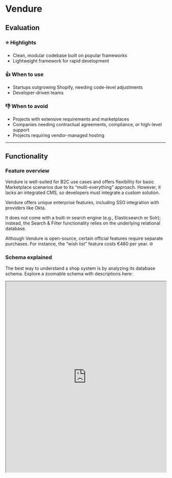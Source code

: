 
# Vendure

## Evaluation

<div style={{ display: 'flex', justifyContent: 'space-around' }}>
    <div style={{ width: '50%' }}>
        <h3>⭐ Highlights</h3>
        <ul>
            <li>Clean, modular codebase built on popular frameworks</li>
            <li>Lightweight framework for rapid development</li>
        </ul>
    </div>
    <div style={{ width: '50%' }}>
        <h3>👍 When to use</h3>
        <ul>
            <li>Startups outgrowing Shopify, needing code-level adjustments</li>
            <li>Developer-driven teams</li>
        </ul>
    </div>
    <div style={{ width: '50%' }}>
        <h3>👎 When to avoid</h3>
        <ul>
            <li>Projects with extensive requirements and marketplaces</li>
            <li>Companies needing contractual agreements, compliance, or high-level support</li>
            <li>Projects requiring vendor-managed hosting</li>
        </ul>
    </div>
</div>

---

## Functionality

### Feature overview

Vendure is well-suited for B2C use cases and offers flexibility for basic Marketplace scenarios due to its “multi-everything” approach. However, it lacks an integrated CMS, so developers must integrate a custom solution.

Vendure offers unique enterprise features, including SSO integration with providers like Okta.

It does not come with a built-in search engine (e.g., Elasticsearch or Solr); instead, the Search & Filter functionality relies on the underlying relational database.

Although Vendure is open-source, certain official features require separate purchases. For instance, the “wish list” feature costs €480 per year. 🌐

### Schema explained

The best way to understand a shop system is by analyzing its database schema. Explore a zoomable schema with descriptions here:

<iframe
    src="https://link.excalidraw.com/readonly/9Xa1kkh8Ht36W3rhP4y9"
    width="100%"
    height="600"
    style={{ border: '1px solid #ccc', marginTop: '20px' }}
    title="Vendure Schema"
/>

[Fullscreen](https://link.excalidraw.com/readonly/9Xa1kkh8Ht36W3rhP4y9)

---

## Development approach

### Technology Stack

Vendure is fully built with TypeScript and utilizes the following technologies:

<div style={{ display: 'flex', justifyContent: 'space-around' }}>
    <div style={{ width: '50%' }}>
        - [**NestJS**](https://nestjs.com/) as the underlying Node.js framework
        - **TypeORM** for interacting with any database
        - **Angular** for rendering the Admin UI
        - **GraphQL** for API communication
    </div>
    <div style={{ width: '50%' }}>
        <div style={{ display: 'flex', justifyContent: 'center', alignItems: 'center', marginTop: '20px' }}>
            <a href="/img/vendure-logos.png" target="_blank"><img src="/img/vendure-logos.png" alt="Technology Stack" style={{ width: '70%', maxWidth: '800px' }} /></a>
        </div>
    </div>
</div>

---

### Starter kits (demo shops)

<div style={{ display: 'flex', justifyContent: 'space-around' }}>
    <div style={{ width: '50%' }}>
        <p>Projects can choose to build their storefront on any technology or use one of the existing templates (starters) using different frameworks.</p>
        <ul>
            <li>Based on Remix ([demo](https://remix-storefront.vendure.io/) | [code](https://github.com/vendure-ecommerce/storefront-remix-starter))</li>
            <li>Based on Qwik ([demo](https://qwik-storefront.vendure.io/) | [code](https://github.com/vendure-ecommerce/storefront-qwik-starter))</li>
            <li>Based on Angular ([demo](https://angular-storefront.vendure.io/) | [code](https://github.com/vendure-ecommerce/storefront-angular-starter))</li>
        </ul>
    </div>
    <div style={{ width: '50%' }}>
        <a href="/img/vendure-template.png" target="_blank"><img src="/img/vendure-template.png" alt="Vendure Starter Kits" style={{ width: '100%', marginTop: '20px' }} /></a>
    </div>
</div>

---

### Architecture

<div style={{ display: 'flex', justifyContent: 'space-around' }}>
    <div style={{ width: '50%' }}>
        <p>Vendure is a server-side application ("server") that provides two API endpoints: one for the storefront and one for the Admin UI.</p>
        <p>As a headless platform, Vendure leaves storefront development to the developers, who can either build it from scratch or use one of the available templates (see demo shops above).</p>
        <p>💡 The GraphQL API has a public playground: [https://readonlydemo.vendure.io/shop-api](https://readonlydemo.vendure.io/shop-api)</p>
    </div>
    <div style={{ width: '50%' }}>
        <a href="/img/vendure-architecture.png" target="_blank"><img src="/img/vendure-architecture.png" alt="Vendure Architecture" style={{ width: '100%', marginTop: '20px' }} /></a>
    </div>
</div>

---

### Admin UI

<div style={{ display: 'flex', justifyContent: 'space-around' }}>
    <div style={{ width: '50%' }}>
        <p>Vendure comes with an Admin UI built on Angular, which can be customized at the code level.</p>
        <p>You can try it out without local installation here: [https://demo.vendure.io/](https://demo.vendure.io/)</p>
    </div>
    <div style={{ width: '50%' }}>
        <a href="/img/vendure-admin.png" target="_blank"><img src="/img/vendure-admin.png" alt="Vendure Admin UI" style={{ width: '100%', marginTop: '20px' }} /></a>
    </div>
</div>

---

### Hosting options

Vendure does not currently offer managed hosting, but provides deployment instructions for platforms like Render, Google Cloud Run, and others. [🌐](https://docs.vendure.io/guides/deployment/deploy-to-digital-ocean-app-platform/)

                                                                                                                                                    ---

### Case Studies

All information is based on public sources and manually curated. Projects that are completely hidden from the public are excluded. Contact us to contribute [contact@roq.tech](mailto:contact@roq.tech)
